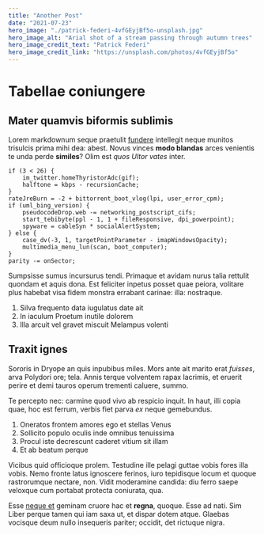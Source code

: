 ```yaml
---
title: "Another Post"
date: "2021-07-23"
hero_image: "./patrick-federi-4vfGEyjBf5o-unsplash.jpg"
hero_image_alt: "Arial shot of a stream passing through autumn trees"
hero_image_credit_text: "Patrick Federi"
hero_image_credit_link: "https://unsplash.com/photos/4vfGEyjBf5o"
---
```


# Tabellae coniungere

## Mater quamvis biformis sublimis

Lorem markdownum seque praetulit [fundere](http://quantumque.org/inmisit)
intellegit neque munitos trisulcis prima mihi dea: abest. Novus vinces **modo
blandas** arces venientis te unda perde **similes**? Olim est _quos Ultor vates_
inter.

    if (3 < 26) {
        im_twitter.homeThyristorAdc(gif);
        halftone = kbps - recursionCache;
    }
    rateJreBurn = -2 + bittorrent_boot_vlog(lpi, user_error_cpm);
    if (uml_bing_version) {
        pseudocodeDrop.web -= networking_postscript_cifs;
        start_tebibyte(ppl - 1, 1 + fileResponsive, dpi_powerpoint);
        spyware = cableSyn * socialAlertSystem;
    } else {
        case_dv(-3, 1, targetPointParameter - imapWindowsOpacity);
        multimedia_menu_lun(scan, boot_computer);
    }
    parity -= onSector;

Sumpsisse sumus incursurus tendi. Primaque et avidam nurus talia rettulit
quondam et aquis dona. Est feliciter inpetus posset quae peiora, volitare plus
habebat visa fidem monstra errabant carinae: illa: nostraque.

1. Silva frequento data iugulatus date ait
2. In iaculum Proetum inutile dolorem
3. Illa arcuit vel gravet miscuit Melampus volenti

## Traxit ignes

Sororis in Dryope an quis inpubibus miles. Mors ante ait marito erat _fuisses_,
arva Polydori ore; tela. Annis terque volventem rapax lacrimis, et eruerit
perire et demi tauros operum trementi caluere, summo.

Te percepto nec: carmine quod vivo ab respicio inquit. In haut, illi copia quae,
hoc est ferrum, verbis fiet parva _ex_ neque gemebundus.

1. Oneratos frontem amores ego et stellas Venus
2. Sollicito populo oculis inde omnibus tenuissima
3. Procul iste decrescunt caderet vitium sit illam
4. Et ab beatum perque

Vicibus quid officioque prolem. Testudine ille pelagi guttae vobis fores illa
vobis. Nemo fronte latus ignoscere ferinos, iuro tepidisque locum et quoque
rastrorumque nectare, non. Vidit moderamine candida: diu ferro saepe veloxque
cum portabat protecta coniurata, qua.

Esse [neque et](http://www.etin.org/corpuslenius) geminam cruore hac et
**regna**, quoque. Esse ad nati. Sim Liber perque tamen qui iam saxa ut, et
dispar dotem atque. Glaebas vocisque deum nullo insequeris pariter; occidit, det
rictuque nigra.
